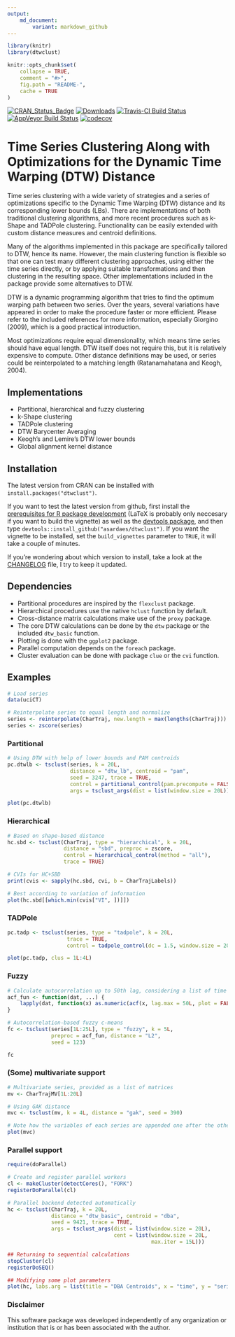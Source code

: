 ```yaml
---
output:
    md_document:
        variant: markdown_github
---
```


<!-- README.md is generated from README.Rmd. Please edit that file -->

```r
library(knitr)
library(dtwclust)

knitr::opts_chunk$set(
    collapse = TRUE,
    comment = "#>",
    fig.path = "README-",
    cache = TRUE
)
```

[![CRAN_Status_Badge](http://www.r-pkg.org/badges/version/dtwclust)](https://cran.r-project.org/package=dtwclust)
[![Downloads](http://cranlogs.r-pkg.org/badges/dtwclust)](http://cranlogs.r-pkg.org/badges/dtwclust)
[![Travis-CI Build Status](https://travis-ci.org/asardaes/dtwclust.svg?branch=master)](https://travis-ci.org/asardaes/dtwclust)
[![AppVeyor Build Status](https://ci.appveyor.com/api/projects/status/github/asardaes/dtwclust?branch=master&svg=true)](https://ci.appveyor.com/project/asardaes/dtwclust)
[![codecov](https://codecov.io/gh/asardaes/dtwclust/branch/master/graph/badge.svg)](https://codecov.io/gh/asardaes/dtwclust)

# Time Series Clustering Along with Optimizations for the Dynamic Time Warping (DTW) Distance

Time series clustering with a wide variety of strategies and a series of optimizations specific to the Dynamic Time Warping (DTW) distance and its corresponding lower bounds (LBs). There are implementations of both traditional clustering algorithms, and more recent procedures such as k-Shape and TADPole clustering. Functionality can be easily extended with custom distance measures and centroid definitions.

Many of the algorithms implemented in this package are specifically tailored to DTW, hence its name. However, the main clustering function is flexible so that one can test many different clustering approaches, using either the time series directly, or by applying suitable transformations and then clustering in the resulting space. Other implementations included in the package provide some alternatives to DTW.

DTW is a dynamic programming algorithm that tries to find the optimum warping path between two series. Over the years, several variations have appeared in order to make the procedure faster or more efficient. Please refer to the included references for more information, especially Giorgino
(2009), which is a good practical introduction.

Most optimizations require equal dimensionality, which means time series should have equal length. DTW itself does not require this, but it is relatively expensive to compute. Other distance definitions may be used, or series could be reinterpolated to a matching length (Ratanamahatana and Keogh, 2004).

## Implementations

* Partitional, hierarchical and fuzzy clustering
* k-Shape clustering
* TADPole clustering
* DTW Barycenter Averaging
* Keogh's and Lemire's DTW lower bounds
* Global alignment kernel distance

## Installation

The latest version from CRAN can be installed with `install.packages("dtwclust")`.

If you want to test the latest version from github, first install the [prerequisites for R package development](https://support.rstudio.com/hc/en-us/articles/200486498-Package-Development-Prerequisites) (LaTeX is probably only neccesary if you want to build the vignette) as well as the [devtools package](https://cran.r-project.org/package=devtools), and then type `devtools::install_github("asardaes/dtwclust")`. If you want the vignette to be installed, set the `build_vignettes` parameter to `TRUE`, it will take a couple of minutes.

If you're wondering about which version to install, take a look at the [CHANGELOG](CHANGELOG.md) file, I try to keep it updated.

## Dependencies

* Partitional procedures are inspired by the `flexclust` package.
* Hierarchical procedures use the native `hclust` function by default.
* Cross-distance matrix calculations make use of the `proxy` package.
* The core DTW calculations can be done by the `dtw` package or the included `dtw_basic` function.
* Plotting is done with the `ggplot2` package.
* Parallel computation depends on the `foreach` package.
* Cluster evaluation can be done with package `clue` or the `cvi` function.

## Examples

```r
# Load series
data(uciCT)

# Reinterpolate series to equal length and normalize
series <- reinterpolate(CharTraj, new.length = max(lengths(CharTraj)))
series <- zscore(series)
```

### Partitional

```r
# Using DTW with help of lower bounds and PAM centroids
pc.dtwlb <- tsclust(series, k = 20L, 
                    distance = "dtw_lb", centroid = "pam", 
                    seed = 3247, trace = TRUE,
                    control = partitional_control(pam.precompute = FALSE),
                    args = tsclust_args(dist = list(window.size = 20L)))

plot(pc.dtwlb)
```

### Hierarchical

```r
# Based on shape-based distance
hc.sbd <- tsclust(CharTraj, type = "hierarchical", k = 20L, 
                  distance = "sbd", preproc = zscore,
                  control = hierarchical_control(method = "all"),
                  trace = TRUE)

# CVIs for HC+SBD
print(cvis <- sapply(hc.sbd, cvi, b = CharTrajLabels))

# Best according to variation of information
plot(hc.sbd[[which.min(cvis["VI", ])]])
```

### TADPole

```r
pc.tadp <- tsclust(series, type = "tadpole", k = 20L,
                   trace = TRUE,
                   control = tadpole_control(dc = 1.5, window.size = 20L))

plot(pc.tadp, clus = 1L:4L)
```

### Fuzzy

```r
# Calculate autocorrelation up to 50th lag, considering a list of time series as input
acf_fun <- function(dat, ...) {
    lapply(dat, function(x) as.numeric(acf(x, lag.max = 50L, plot = FALSE)$acf))
}

# Autocorrelation-based fuzzy c-means
fc <- tsclust(series[1L:25L], type = "fuzzy", k = 5L,
              preproc = acf_fun, distance = "L2",
              seed = 123)

fc
```

### (Some) multivariate support

```r
# Multivariate series, provided as a list of matrices
mv <- CharTrajMV[1L:20L]

# Using GAK distance
mvc <- tsclust(mv, k = 4L, distance = "gak", seed = 390)

# Note how the variables of each series are appended one after the other in the plot
plot(mvc)
```

### Parallel support

```r
require(doParallel)

# Create and register parallel workers
cl <- makeCluster(detectCores(), "FORK")
registerDoParallel(cl)

# Parallel backend detected automatically
hc <- tsclust(CharTraj, k = 20L,
              distance = "dtw_basic", centroid = "dba",
              seed = 9421, trace = TRUE,
              args = tsclust_args(dist = list(window.size = 20L),
                                  cent = list(window.size = 20L,
                                              max.iter = 15L)))

## Returning to sequential calculations
stopCluster(cl)
registerDoSEQ()

## Modifying some plot parameters
plot(hc, labs.arg = list(title = "DBA Centroids", x = "time", y = "series"))
```

### Disclaimer

This software package was developed independently of any organization or institution that is or has been associated with the author.
